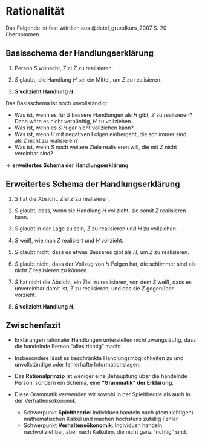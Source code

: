 # Rationalität

Das Folgende ist fast wörtlich aus @detel_grundkurs_2007 S. 20 übernommen.

## Basisschema der Handlungserklärung

1. Person $S$ wünscht, Ziel $Z$ zu realisieren.

2. $S$ glaubt, die Handlung $H$ sei ein Mittel, um $Z$ zu realisieren.

3. **$S$ vollzieht Handlung $H$**.


Das Basisschema ist noch unvollständig:

- Was ist, wenn es für $S$ bessere Handlungen als $H$ gibt, $Z$ zu
realisieren? Dann wäre es nicht vernünftig, $H$ zu vollziehen.
-  Was ist, wenn es $S$ $H$ gar nicht vollziehen kann?
-  Was ist, wenn $H$ mit negativen Folgen einhergeht, die schlimmer
sind, als $Z$ nicht zu realisieren?
-  Was ist, wenn $S$ noch weitere Ziele realisieren will, die mit $Z$
nicht vereinbar sind?

$\Rightarrow$ **erweitertes Schema der Handlungserklärung**


## Erweitertes Schema der Handlungserklärung

1. $S$ hat die Absicht, Ziel $Z$ zu realisieren.

2. $S$ glaubt, dass, wenn sie Handlung $H$ vollzieht, sie somit $Z$
realisieren kann.

3. $S$ glaubt in der Lage zu sein, $Z$ zu realisieren und $H$ zu vollziehen.

4. $S$ weiß, wie man $Z$ realisiert und $H$ vollzieht.

4. $S$ glaubt nicht, dass es etwas Besseres gibt als $H$, um $Z$ zu
realisieren.

5. $S$ glaubt nicht, dass der Vollzug von $H$ Folgen hat, die schlimmer
sind als nicht $Z$ realisieren zu können.

6. $S$ hat nicht die Absicht, ein Ziel zu realisieren, von dem $S$
weiß, dass es unvereinbar damit ist, $Z$ zu realisieren, und das
sie $Z$ gegenüber vorzieht.

7. **$S$ vollzieht Handlung $H$.**

## Zwischenfazit

- Erklärungen rationaler Handlungen unterstellen nicht zwangsläufig,
dass die handelnde Person "alles richtig"  macht. 
-  Insbesondere lässt es beschränkte Handlungsmöglichkeiten zu und unvollständige
oder fehlerhafte Informationslagen.
- Das **Rationalprinzip** ist weniger eine Behauptung über die handelnde
Person, sondern ein Schema, eine **"Grammatik" der Erklärung**.

- Diese Grammatik verwenden wir sowohl in der Spieltheorie als auch in der Verhaltensökonomik  
  - Schwerpunkt **Spieltheorie**: Individuen handeln nach (dem richtigen) mathematischen Kalkül und machen höchstens zufällig Fehler  
  - Schwerpunkt **Verhaltensökonomik**: Individuen handeln nachvollziehbar, aber nach Kalkülen, die nicht ganz "richtig" sind.
